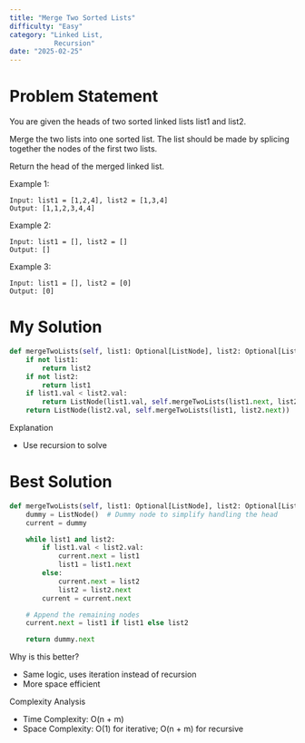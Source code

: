 ```yaml
---
title: "Merge Two Sorted Lists"
difficulty: "Easy"
category: "Linked List,
           Recursion"
date: "2025-02-25"
---
```


# Problem Statement
You are given the heads of two sorted linked lists list1 and list2.

Merge the two lists into one sorted list. The list should be made by splicing together the nodes of the first two lists.

Return the head of the merged linked list.

Example 1:
```plaintext
Input: list1 = [1,2,4], list2 = [1,3,4]
Output: [1,1,2,3,4,4]
```

Example 2:
```plaintext
Input: list1 = [], list2 = []
Output: []
```

Example 3:
```plaintext
Input: list1 = [], list2 = [0]
Output: [0]
```

# My Solution
```python
def mergeTwoLists(self, list1: Optional[ListNode], list2: Optional[ListNode]) -> Optional[ListNode]:
    if not list1:
        return list2
    if not list2:
        return list1
    if list1.val < list2.val:
        return ListNode(list1.val, self.mergeTwoLists(list1.next, list2))
    return ListNode(list2.val, self.mergeTwoLists(list1, list2.next))
```

Explanation
* Use recursion to solve

# Best Solution
```python
def mergeTwoLists(self, list1: Optional[ListNode], list2: Optional[ListNode]) -> Optional[ListNode]:
    dummy = ListNode()  # Dummy node to simplify handling the head
    current = dummy

    while list1 and list2:
        if list1.val < list2.val:
            current.next = list1
            list1 = list1.next
        else:
            current.next = list2
            list2 = list2.next
        current = current.next

    # Append the remaining nodes
    current.next = list1 if list1 else list2

    return dummy.next
```

Why is this better?
* Same logic, uses iteration instead of recursion
* More space efficient

Complexity Analysis
* Time Complexity: O(n + m)
* Space Complexity: O(1) for iterative; O(n + m) for recursive